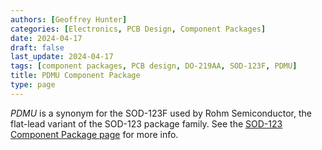 ```yaml
---
authors: [Geoffrey Hunter]
categories: [Electronics, PCB Design, Component Packages]
date: 2024-04-17
draft: false
last_update: 2024-04-17
tags: [component packages, PCB design, DO-219AA, SOD-123F, PDMU]
title: PDMU Component Package
type: page
---
```


_PDMU_ is a synonym for the SOD-123F used by Rohm Semiconductor, the flat-lead variant of the SOD-123 package family. See the [SOD-123 Component Package page](/pcb-design/component-packages/sod-123-component-package/) for more info.
